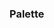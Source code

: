 
<Meta title="Styles/Colors" />

### Palette

<ColorPalette>
  <ColorItem
    title="Orange"
    colors={[
      Tokens.colors.Orange[900].value,
      Tokens.colors.Orange[800].value,
      Tokens.colors.Orange[700].value,
      Tokens.colors.Orange[600].value,
      Tokens.colors.Orange[500].value,
      Tokens.colors.Orange[400].value,
      Tokens.colors.Orange[300].value,
      Tokens.colors.Orange[200].value,
      Tokens.colors.Orange[100].value,
      Tokens.colors.Orange[0].value,
    ]}
  />
</ColorPalette>
